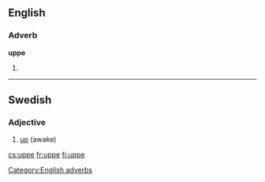 ==English==

===Adverb===
'''uppe'''

# {{obsolete spelling of|up}}
[[Category:English adverbs]]
----

==Swedish==

===Adjective===
{{infl|sv|adjective}}

# [[up]] (awake)

{{tbot entry|Swedish|up|2007|November}}

[[cs:uppe]]
[[fr:uppe]]
[[fi:uppe]]